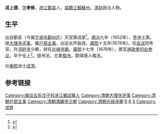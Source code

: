'''戎上德'''，[[表字|字]]'''聿修'''，[[浙江|浙江]][[鄞县|鄞县]]人，[[祖籍|祖籍]][[江蘇|江蘇]][[蘇州|蘇州]]，[[清初|清初]]政治人物。

==生平==
出自鄞县（今属[[宁波市|宁波市]][[鄞州区|鄞州区]]）天官第戎家<ref>{{cite web |url=http://news.cnnb.com.cn/system/2014/06/29/008099225.shtml |title=天官第戎家：治家有方 出过许多崇孝守信的子弟 |publisher=中国宁波网 |date=2014-06-29 |accessdate=2014-07-28 |language=zh-CN |archive-date=2016-10-18 |archive-url=https://web.archive.org/web/20161018212933/http://news.cnnb.com.cn/system/2014/06/29/008099225.shtml |dead-url=no }}</ref>。[[顺治|顺治]]九年（1652年），登[[进士|进士]]第。授[[大理寺|大理寺]][[评事|评事]]，擢[[户部|户部]][[主事|主事]]，出巡长芦盐政。[[康熙|康熙]]十五年(1676年)，任[[会试|会试]]同考官，升[[鸿胪寺|鸿胪寺]]少卿，转任[[光禄寺卿|光禄寺卿]]。[[康熙|康熙]]十七年（1678年），累官[[通政使司|通政使司]][[右参议|右参议]]，卒于任上<ref>{{cite web|url=http://jdfz.org.cn:8000/view.aspx?id=828&catid=9|title=江东历代望族和宗族中的进士|publisher=江东志文|author=东书|date=2012-11-07|accessdate=2014-07-28|language=zh-CN|deadurl=yes|archiveurl=https://web.archive.org/web/20140727171519/http://jdfz.org.cn:8000/view.aspx?id=828&catid=9|archivedate=2014-07-27}}</ref>。擅书法，尤善[[楷书|楷书]]，颇得唐人楷法。

孙[[康熙|康熙]]进士[[戎澄|戎澄]]。

==参考链接==
{{reflist}}

{{順治九年壬辰科殿試金榜}}
{{DEFAULTSORT:Rong戎}}
[[Category:順治五年戊子科浙江鄉試舉人|Category:順治五年戊子科浙江鄉試舉人]]
[[Category:清朝大理寺評事|Category:清朝大理寺評事]]
[[Category:清朝戶部主事|Category:清朝戶部主事]]
[[Category:清朝鴻臚寺少卿|Category:清朝鴻臚寺少卿]]
[[Category:清朝光祿寺卿|Category:清朝光祿寺卿]]
[[Category:鄞县人|R]]
[[Category:清朝书法家|R]]
[[Category:天官第戎家|S]]
[[Category:戎姓|Category:戎姓]]